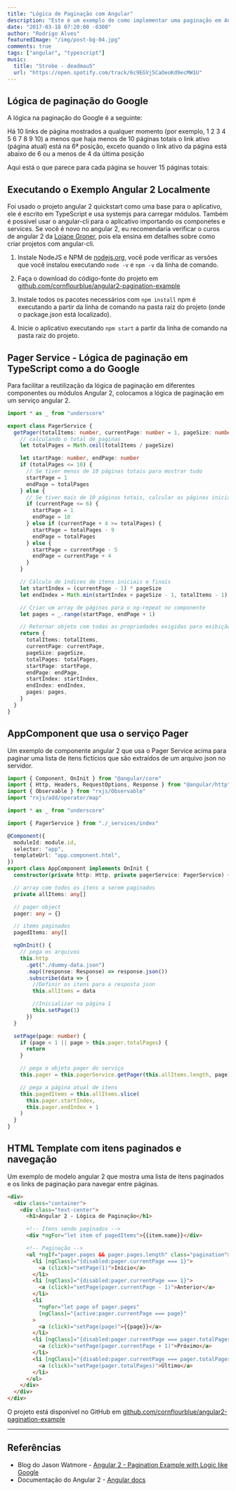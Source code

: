```yaml
---
title: "Lógica de Paginação com Angular"
description: "Este é um exemplo de como implementar uma paginação em Angular 2 com uma lógica como a do Google."
date: "2017-03-18 07:20:00 -0300"
author: "Rodrigo Alves"
featuredImage: "/img/post-bg-04.jpg"
comments: true
tags: ["angular", "typescript"]
music:
  title: "Strobe - deadmau5"
  url: "https://open.spotify.com/track/6c9EGVj5CaOeoKd9ecMW1U"
---
```


## Lógica de paginação do Google

A lógica na paginação do Google é a seguinte:

Há 10 links de página mostrados a qualquer momento (por exemplo, 1 2 3 4 5 6 7 8 9 10) a menos que haja menos de 10 páginas totais
o link ativo (página atual) está na 6ª posição, exceto quando o link ativo da página está abaixo de 6 ou a menos de 4 da última posição

Aqui está o que parece para cada página se houver 15 páginas totais:


<AngularPagination />

## Executando o Exemplo Angular 2 Localmente

Foi usado o projeto angular 2 quickstart como uma base para o aplicativo, ele é escrito em TypeScript e usa systemjs para carregar módulos. Também é possivel usar o angular-cli para o aplicativo importando os componetes e services. Se você é novo no angular 2, eu recomendaria verificar o curos de angular 2 da [Loiane Groner](https://www.youtube.com/playlist?list=PLGxZ4Rq3BOBoSRcKWEdQACbUCNWLczg2G), pois ela ensina em detalhes sobre como criar projetos com angular-cli.

1. Instale NodeJS e NPM de [nodejs.org](https://nodejs.org/en/download/), você pode verificar as versões que você instalou executando `node -v` e `npm -v` da linha de comando.

1. Faça o download do código-fonte do projeto em [github.com/cornflourblue/angular2-pagination-example](https://github.com/cornflourblue/angular2-pagination-example)

1. Instale todos os pacotes necessários com `npm install` npm é executando a partir da linha de comando na pasta raiz do projeto (onde o package.json está localizado).

1. Inicie o aplicativo executando `npm start` a partir da linha de comando na pasta raiz do projeto.

## Pager Service - Lógica de paginação em TypeScript como a do Google

Para facilitar a reutilização da lógica de paginação em diferentes componentes ou módulos Angular 2, colocamos a lógica de paginação em um serviço angular 2.

```typescript
import * as _ from "underscore"

export class PagerService {
  getPager(totalItems: number, currentPage: number = 1, pageSize: number = 10) {
    // calculando o total de paginas
    let totalPages = Math.ceil(totalItems / pageSize)

    let startPage: number, endPage: number
    if (totalPages <= 10) {
      // Se tiver menos de 10 páginas totais para mostrar tudo
      startPage = 1
      endPage = totalPages
    } else {
      // Se tiver mais de 10 páginas totais, calcular as páginas inicial e final
      if (currentPage <= 6) {
        startPage = 1
        endPage = 10
      } else if (currentPage + 4 >= totalPages) {
        startPage = totalPages - 9
        endPage = totalPages
      } else {
        startPage = currentPage - 5
        endPage = currentPage + 4
      }
    }

    // Cálculo de índices de itens iniciais e finais
    let startIndex = (currentPage - 1) * pageSize
    let endIndex = Math.min(startIndex + pageSize - 1, totalItems - 1)

    // Criar um array de páginas para o ng-repeat no componente
    let pages = _.range(startPage, endPage + 1)

    // Retornar objeto com todas as propriedades exigidas para exibição
    return {
      totalItems: totalItems,
      currentPage: currentPage,
      pageSize: pageSize,
      totalPages: totalPages,
      startPage: startPage,
      endPage: endPage,
      startIndex: startIndex,
      endIndex: endIndex,
      pages: pages,
    }
  }
}
```

## AppComponent que usa o serviço Pager

Um exemplo de componente angular 2 que usa o Pager Service acima para paginar uma lista de itens fictícios que são extraídos de um arquivo json no servidor.

```typescript
import { Component, OnInit } from "@angular/core"
import { Http, Headers, RequestOptions, Response } from "@angular/http"
import { Observable } from "rxjs/Observable"
import "rxjs/add/operator/map"

import * as _ from "underscore"

import { PagerService } from "./_services/index"

@Component({
  moduleId: module.id,
  selector: "app",
  templateUrl: "app.component.html",
})
export class AppComponent implements OnInit {
  constructor(private http: Http, private pagerService: PagerService) {}

  // array com todos os itens a serem paginados
  private allItems: any[]

  // pager object
  pager: any = {}

  // items paginados
  pagedItems: any[]

  ngOnInit() {
    // pega os arquivos
    this.http
      .get("./dummy-data.json")
      .map((response: Response) => response.json())
      .subscribe(data => {
        //Definir os itens para a resposta json
        this.allItems = data

        //Inicializar na página 1
        this.setPage(1)
      })
  }

  setPage(page: number) {
    if (page < 1 || page > this.pager.totalPages) {
      return
    }

    // pega o objeto pager do serviço
    this.pager = this.pagerService.getPager(this.allItems.length, page)

    // pega a página atual de itens
    this.pagedItems = this.allItems.slice(
      this.pager.startIndex,
      this.pager.endIndex + 1
    )
  }
}
```

## HTML Template com itens paginados e navegação

Um exemplo de modelo angular 2 que mostra uma lista de itens paginados e os links de paginação para navegar entre páginas.

```html
<div>
  <div class="container">
    <div class="text-center">
      <h1>Angular 2 - Lógica de Paginação</h1>

      <!-- Itens sendo paginados -->
      <div *ngFor="let item of pagedItems">{{item.name}}</div>

      <!-- Paginação -->
      <ul *ngIf="pager.pages && pager.pages.length" class="pagination">
        <li [ngClass]="{disabled:pager.currentPage === 1}">
          <a (click)="setPage(1)">Início</a>
        </li>
        <li [ngClass]="{disabled:pager.currentPage === 1}">
          <a (click)="setPage(pager.currentPage - 1)">Anterior</a>
        </li>
        <li
          *ngFor="let page of pager.pages"
          [ngClass]="{active:pager.currentPage === page}"
        >
          <a (click)="setPage(page)">{{page}}</a>
        </li>
        <li [ngClass]="{disabled:pager.currentPage === pager.totalPages}">
          <a (click)="setPage(pager.currentPage + 1)">Próximo</a>
        </li>
        <li [ngClass]="{disabled:pager.currentPage === pager.totalPages}">
          <a (click)="setPage(pager.totalPages)">Último</a>
        </li>
      </ul>
    </div>
  </div>
</div>
```

O projeto está disponível no GitHub em [github.com/cornflourblue/angular2-pagination-example](https://github.com/cornflourblue/angular2-pagination-example)

---

## Referências

- Blog do Jason Watmore - [Angular 2 - Pagination Example with Logic like Google](http://jasonwatmore.com/post/2016/08/23/angular-2-pagination-example-with-logic-like-google)
- Documentação do Angular 2 - [Angular docs](https://angular.io/docs/ts/latest/)
